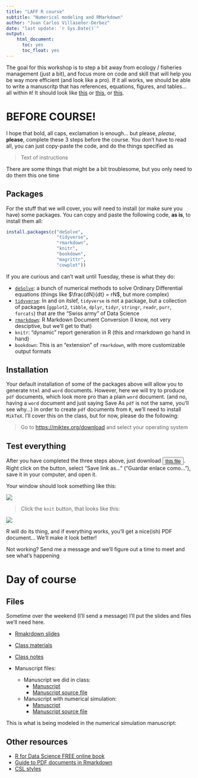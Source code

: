 ```yaml
---
title: "LAFF R course"
subtitle: "Numerical modeling and RMarkdown"
author: "Juan Carlos Villaseñor-Derbez"
date: "last update: `r Sys.Date()`"
output:
    html_document:
      toc: yes
      toc_float: yes
---
```


The goal for this workshop is to step a bit away from ecology / fisheries management (just a bit), and focus more on code and skill that will help you be way more efficient (and look like a pro). If it all works, we should be able to write a manuscritp that has references, equations, figures, and tables... all within `R`! It should look like [this](AwesomeArticle.pdf) or [this](MyManuscript.pdf), or [this](https://rawgit.com/jcvdav/ReserveEffect/master/Frontiers_Manuscript/Villasenor-Derbez.pdf).


# **BEFORE COURSE!**

I hope that bold, all caps, exclamation is enough... but please, *please*, **please**, complete these 3 steps before the course. You don't have to read all, you can just copy-paste the code, and do the things specified as

> Text of instructions

There are some things that might be a bit troublesome, but you only need to do them this one time

## Packages

For the stuff that we will cover, you will need to install (or make sure you have) some packages. You can copy and paste the following code, **as is**, to install them all:

```r
install.packages(c("deSolve",
                   "tidyverse",
                   "rmarkdown",
                   "knitr",
                   "bookdown",
                   "magrittr",
                   "cowplot"))
```

If you are curious and can't wait until Tuesday, these is what they do:

- [`deSolve`](http://desolve.r-forge.r-project.org/): a bunch of numerical methods to solve Ordinary Differential equations (things like $\frac{dN}{dt} = rN$, but more complex)
- [`tidyverse`](https://www.tidyverse.org/): In and on itslef, `tidyverse` is not a package, but a collection of packages (`ggplot2`, `tibble`, `dplyr`, `tidyr`, `stringr`, `readr`, `purr`, `forcats`) that are the "Swiss army" of Data Science
- [`rmarkdown`](https://rmarkdown.rstudio.com/index.html): R Markdown Document Conversion (I know, not very desciptive, but we'll get to that)
- `knitr`: "dynamic" report generation in R (this and rmarkdown go hand in hand)
- `bookdown`: This is an "extension" of `rmarkdown`, with more customizable output formats

## Installation

Your default installation of some of the packages above will allow you to generate `html` and `word` documents. However, here we will try to produce `pdf` documents, which look more pro than a plain `word` document. (and no, having a `word` document and just saying Save As `pdf` is not the same, you'll see why...) In order to create `pdf` documents from `R`, we'll need to install `MikTeX`. I'll cover this on the class, but for now, please do the following:

> Go to [https://miktex.org/download](https://miktex.org/download) and select your operating system

## Test everything

After you have completed the three steps above, just download <button type="button">[this file](./PDF_test.Rmd)</button>. Right click on the button, select "Save link as..." ("Guardar enlace como..."), save it in your computer, and open it.

Your window should look something like this:

![](img/window.png)



> Click the `knit` button, that looks like this:

![](img/knit.png)

R will do its thing, and if everything works, you'll get a nice(ish) PDF document... We'll make it look better!

Not working? Send me a message and we'll figure out a time to meet and see what's happening

# Day of course

## Files

Sometime over the weekend (I'll send a message) I'll put the slides and files we'll need here.

- [Rmakrdown slides](http://www.villasenor-derbez.com/intro2Rmd/CourseMaterials/intro2Rmd.html)
- [Class materials](class_materials.zip)
- [Class notes](notes.html)

- Manuscript files:
    - Manuscript we did in class:
        - [Manuscript](MyManuscript.pdf)
        - [Manuscript source file](MyManuscript.Rmd)
    - Manuscript with numerical simulation:
        - [Manuscript](AwesomeArticle.pdf)
        - [Manuscript source file](AwesomeArticle.Rmd)

This is what is being modeled in the numerical simulation manuscript:

\begin{equation}
\begin{split}
& \text{Prey:} && \frac{dN}{dt} = r N - a N P \\	 
& \text{Predator:} && \frac{dP}{dt} = c a N P - m P
\end{split}
\end{equation}

## Other resources

- [R for Data Science FREE online book](http://r4ds.had.co.nz/)
- [Guide to PDF documents in Rmarkdown](https://rmarkdown.rstudio.com/pdf_document_format.html)
- [CSL styles](http://editor.citationstyles.org/about/)
